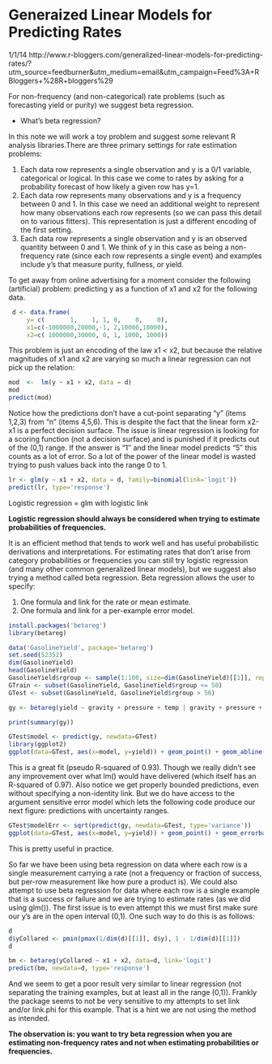 Generaized Linear Models for Predicting Rates
========================================================

1/1/14
http://www.r-bloggers.com/generalized-linear-models-for-predicting-rates/?utm_source=feedburner&utm_medium=email&utm_campaign=Feed%3A+RBloggers+%28R+bloggers%29

For non-frequency (and non-categorical) rate problems (such as forecasting yield or purity) we suggest beta regression.

* What's beta regression?

In this note we will work a toy problem and suggest some relevant R analysis libraries.There are three primary settings for rate estimation problems:

1. Each data row represents a single observation and y is a 0/1 variable, categorical or logical. In this case we come to rates by asking for a probability forecast of how likely a given row has y=1.
2. Each data row represents many observations and y is a frequency between 0 and 1. In this case we need an additional weight to represent how many observations each row represents (so we can pass this detail on to various fitters). This representation is just a different encoding of the first setting.
3. Each data row represents a single observation and y is an observed quantity between 0 and 1. We think of y in this case as being a non-frequency rate (since each row represents a single event) and examples include y’s that measure purity, fullness, or yield.

To get away from online advertising for a moment consider the following (artificial) problem: predicting y as a function of x1 and x2 for the following data.

```r
 d <- data.frame(
     y= c(       1,    1, 1, 0,    0,    0),
     x1=c(-1000000,20000,-1, 2,10000,10000),
     x2=c( 1000000,30000, 0, 1, 1000, 1000))
```

This problem is just an encoding of the law x1 < x2, but because the relative magnitudes of x1 and x2 are varying so much a linear regression can not pick up the relation:

```r
mod  <-  lm(y ~ x1 + x2, data = d)
mod
predict(mod)
```

Notice how the predictions don’t have a cut-point separating “y” (items 1,2,3) from “n” (items 4,5,6). This is despite the fact that the linear form x2-x1 is a perfect decision surface. The issue is linear regression is looking for a scoring function (not a decision surface) and is punished if it predicts out of the (0,1) range. If the answer is “1″ and the linear model predicts “5″ this counts as a lot of error. So a lot of the power of the linear model is wasted trying to push values back into the range 0 to 1.

```r
lr <- glm(y ~ x1 + x2, data = d, family=binomial(link='logit'))
predict(lr, type='response')
```

Logistic regression = glm with logistic link

__Logistic regression should always be considered when trying to estimate probabilities of frequencies.__

It is an efficient method that tends to work well and has useful probabilistic derivations and interpretations. For estimating rates that don’t arise from category probabilities or frequencies you can still try logistic regression (and many other common generalized linear models), but we suggest also trying a method called beta regression. Beta regression allows the user to specify:

1. One formula and link for the rate or mean estimate.
2. One formula and link for a per-example error model.


```r
install.packages('betareg')
library(betareg)

data('GasolineYield', package='betareg')
set.seed(52352)
dim(GasolineYield)
head(GasolineYield)
GasolineYield$rgroup <- sample(1:100, size=dim(GasolineYield)[[1]], replace=TRUE)
GTrain <- subset(GasolineYield, GasolineYield$rgroup <= 50)
GTest <- subset(GasolineYield, GasolineYield$rgroup > 50)

gy <- betareg(yield ~ gravity + pressure + temp | gravity + pressure + temp, data=GTrain)

print(summary(gy))

GTest$model <- predict(gy, newdata=GTest)
library(ggplot2)
ggplot(data=GTest, aes(x=model, y=yield)) + geom_point() + geom_abline(slope=1)
```

This is a great fit (pseudo R-squared of 0.93). Though we really didn’t see any improvement over what lm() would have delivered (which itself has an R-squared of 0.97). Also notice we get properly bounded predictions, even without specifying a non-identity link. But we do have access to the argument sensitive error model which lets the following code produce our next figure: predictions with uncertainty ranges.

```r
GTest$modelErr <- sqrt(predict(gy, newdata=GTest, type='variance'))
ggplot(data=GTest, aes(x=model, y=yield)) + geom_point() + geom_errorbarh(aes(xmin=model - modelErr, xmax=model + modelErr)) + geom_abline(slope=1)
```

This is pretty useful in practice.

So far we have been using beta regression on data where each row is a single measurement carrying a rate (not a frequency or fraction of success, but per-row measurement like how pure a product is). We could also attempt to use beta regression for data where each row is a single example that is a success or failure and we are trying to estimate rates (as we did using glm()). The first issue is to even attempt this we must first make sure our y’s are in the open interval (0,1). One such way to do this is as follows:

```r
d
d$yCollared <- pmin(pmax(1/dim(d)[[1]], d$y), 1 - 1/dim(d)[[1]])
d

bm <- betareg(yCollared ~ x1 + x2, data=d, link='logit')
predict(bm, newdata=d, type='response')
```

And we seem to get a poor result very similar to linear regression (not separating the training examples, but at least all in the range (0,1)). Frankly the package seems to not be very sensitive to my attempts to set link and/or link.phi for this example. That is a hint we are not using the method as intended. 

__The observation is: you want to try beta regression when you are estimating non-frequency rates and not when estimating probabilities or frequencies.__



